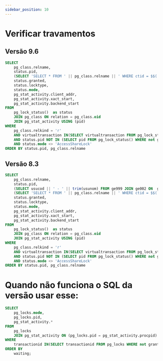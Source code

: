 ```yaml
---
sidebar_position: 10
---
```


# Verificar travamentos
## Versão 9.6
```sql
SELECT 
    pg_class.relname,
    status.pid,
    (SELECT 'SELECT * FROM ' || pg_class.relname || ' WHERE ctid = $$(' || status_blocked.page  || ',' || status_blocked.tuple || ')$$' FROM pg_lock_status() status_blocked WHERE status_blocked.relation = status.relation AND page IS NOT NULL AND virtualtransaction IN(SELECT virtualtransaction FROM pg_lock_status() WHERE transactionid IN((SELECT transactionid FROM pg_lock_status() WHERE NOT GRANTED AND transactionid IS NOT NULL))) LIMIT 1) as row_locked,
    status.granted,
    status.locktype,
    status.mode,
    pg_stat_activity.client_addr,
    pg_stat_activity.xact_start,
    pg_stat_activity.backend_start
FROM 
    pg_lock_status()  as status
    JOIN pg_class ON relation = pg_class.oid
    JOIN pg_stat_activity USING (pid)
WHERE 
    pg_class.relkind = 'r'
    AND virtualtransaction IN(SELECT virtualtransaction FROM pg_lock_status() WHERE transactionid IN((SELECT transactionid FROM pg_lock_status() WHERE GRANTED AND transactionid IS NOT NULL)))
    AND status.pid NOT IN (SELECT pid FROM pg_lock_status() WHERE not granted)
    AND status.mode <> 'AccessShareLock'
ORDER BY status.pid, pg_class.relname

```
## Versão 8.3
```sql
SELECT 
    pg_class.relname,
    status.pid,
    (SELECT usucod || ' - ' || trim(usunom) FROM ge999 JOIN ge002 ON  ge999.crtusu = ge002.usucod WHERE status.pid = ge999.crtpid LIMIT 1) as usuario_sistema,
    (SELECT 'SELECT * FROM ' || pg_class.relname || ' WHERE ctid = $$(' || status_blocked.page  || ',' || status_blocked.tuple || ')$$' FROM pg_lock_status() status_blocked WHERE status_blocked.relation = status.relation AND page IS NOT NULL AND virtualtransaction IN(SELECT virtualtransaction FROM pg_lock_status() WHERE transactionid IN((SELECT transactionid FROM pg_lock_status() WHERE NOT GRANTED AND transactionid IS NOT NULL))) LIMIT 1) as row_locked,
    status.granted,
    status.locktype,
    status.mode,
    pg_stat_activity.client_addr,
    pg_stat_activity.xact_start,
    pg_stat_activity.backend_start
FROM 
    pg_lock_status()  as status
    JOIN pg_class ON relation = pg_class.oid
    JOIN pg_stat_activity USING (pid)
WHERE 
    pg_class.relkind = 'r'
    AND virtualtransaction IN(SELECT virtualtransaction FROM pg_lock_status() WHERE transactionid IN((SELECT transactionid FROM pg_lock_status() WHERE GRANTED AND transactionid IS NOT NULL)))
    AND status.pid NOT IN (SELECT pid FROM pg_lock_status() WHERE not granted)
    AND status.mode <> 'AccessShareLock'
ORDER BY status.pid, pg_class.relname
```
# Quando não funciona o SQL da versão usar esse:
```sql
SELECT 
    pg_locks.mode,
    pg_locks.pid,
    pg_stat_activity.*
FROM 
    pg_locks 
    JOIN pg_stat_activity ON (pg_locks.pid = pg_stat_activity.procpid)
WHERE 
    transactionid IN(SELECT transactionid FROM pg_locks WHERE not granted) 
ORDER BY 
    waiting;
```

